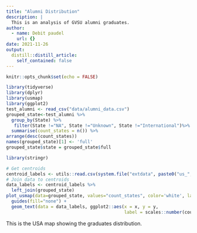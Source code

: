 ```yaml
---
title: "Alumni Distribution"
description: |
  This is an analysis of GVSU alumni graduates.
author:
  - name: Debit paudel
    url: {}
date: 2021-11-26
output:
  distill::distill_article:
    self_contained: false
---
```



```r
knitr::opts_chunk$set(echo = FALSE)
```
```r
library(tidyverse)
library(dplyr)
library(usmap)
library(ggplot2)
test_alumni <- read_csv("data/alumni_data.csv")
grouped_state<-test_alumni %>% 
  group_by(State) %>% 
   filter(State !="NA", State !="Unknown", State !="International")%>% 
  summarise(count_states = n()) %>%
arrange(desc(count_states))
names(grouped_state)[1] <- 'full'
grouped_state$state = grouped_state$full

library(stringr)

# Get centroids
centroid_labels <- utils::read.csv(system.file("extdata", paste0("us_", "states", "_centroids.csv"), package = "usmap"), stringsAsFactors = FALSE)
# Join data to centroids
data_labels <- centroid_labels %>% 
  left_join(grouped_state)
plot_usmap(data=grouped_state, values="count_states", color='white', labels=FALSE) + 
  guides(fill="none") +
  geom_text(data = data_labels, ggplot2::aes(x = x, y = y, 
                                             label = scales::number(count_states, accuracy = 1)), color = "white")

```
This is the USA map showing the graduates distribution.


